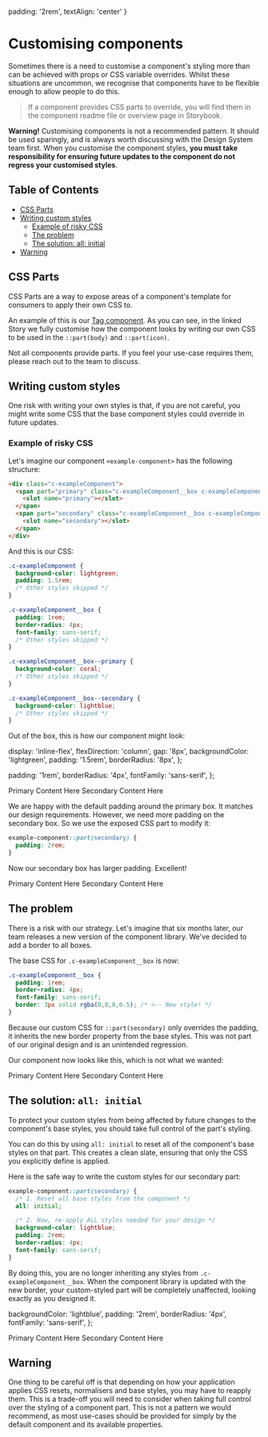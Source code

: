 
  padding: '2rem',
  textAlign: 'center'
}

<Meta title="Introduction/Customising components" />

# Customising components
Sometimes there is a need to customise a component's styling more than can be achieved with props or CSS variable overrides. Whilst these situations are uncommon, we recognise that components have to be flexible enough to allow people to do this.

> If a component provides CSS parts to override, you will find them in the component readme file or overview page in Storybook.

**Warning!** Customising components is not a recommended pattern. It should be used sparingly, and is always worth discussing with the Design System team first. When you customise the component styles, **you must take responsibility for ensuring future updates to the component do not regress your customised styles**.

## Table of Contents
- [CSS Parts](#css-parts)
- [Writing custom styles](#writing-custom-styles)
  - [Example of risky CSS](#example-of-risky-css)
  - [The problem](#the-problem)
  - [The solution: all: initial](#the-solution-all-initial)
- [Warning](#warning)

## CSS Parts
CSS Parts are a way to expose areas of a component's template for consumers to apply their own CSS to.

An example of this is our [Tag component](?path=/story/components-tag--custom-styled-tags). As you can see, in the linked Story we fully customise how the component looks by writing our own CSS to be used in the `::part(body)` and `::part(icon)`.

Not all components provide parts. If you feel your use-case requires them, please reach out to the team to discuss.

## Writing custom styles
One risk with writing your own styles is that, if you are not careful, you might write some CSS that the base component styles could override in future updates.

### Example of risky CSS
Let's imagine our component `<example-component>` has the following structure:

```html
<div class="c-exampleComponent">
  <span part="primary" class="c-exampleComponent__box c-exampleComponent__box--primary">
    <slot name="primary"></slot>
  </span>
  <span part="secondary" class="c-exampleComponent__box c-exampleComponent__box--secondary">
    <slot name="secondary"></slot>
  </span>
</div>
```

And this is our CSS:

```css
.c-exampleComponent {
  background-color: lightgreen;
  padding: 1.5rem;
  /* Other styles skipped */
}

.c-exampleComponent__box {
  padding: 1rem;
  border-radius: 4px;
  font-family: sans-serif;
  /* Other styles skipped */
}

.c-exampleComponent__box--primary {
  background-color: coral;
  /* Other styles skipped */
}

.c-exampleComponent__box--secondary {
  background-color: lightblue;
  /* Other styles skipped */
}
```

Out of the box, this is how our component might look:

display: 'inline-flex',
flexDirection: 'column',
gap: '8px',
backgroundColor: 'lightgreen',
padding: '1.5rem',
borderRadius: '8px',
};

padding: '1rem',
borderRadius: '4px',
fontFamily: 'sans-serif',
};


<div style={centerExample}>
  <div style={componentStyle}>
    <span style={{ ...boxStyle, ...primaryStyle }}>
      Primary Content Here
    </span>
    <span style={{ ...boxStyle, ...secondaryStyle }}>
      Secondary Content Here
    </span>
  </div>
</div>

We are happy with the default padding around the primary box. It matches our design requirements. However, we need more padding on the secondary box. So we use the exposed CSS part to modify it:

```css
example-component::part(secondary) {
  padding: 2rem;
}
```

Now our secondary box has larger padding. Excellent!


<div style={centerExample}>
  <div style={componentStyle}>
    <span style={{ ...boxStyle, ...primaryStyle }}>
      Primary Content Here
    </span>
    <span style={{ ...boxStyle, ...secondaryStyle2 }}>
      Secondary Content Here
    </span>
  </div>
</div>

## The problem
There is a risk with our strategy. Let's imagine that six months later, our team releases a new version of the component library. We've decided to add a border to all boxes.

The base CSS for `.c-exampleComponent__box` is now:

```css
.c-exampleComponent__box {
  padding: 1rem;
  border-radius: 4px;
  font-family: sans-serif;
  border: 3px solid rgba(0,0,0,0.5); /* <-- New style! */
}
```

Because our custom CSS for `::part(secondary)` only overrides the padding, it inherits the new border property from the base styles. This was not part of our original design and is an unintended regression.

Our component now looks like this, which is not what we wanted:


<div style={centerExample}>
  <div style={componentStyle}>
    <span style={{ ...boxStyleAfterUpdate, ...primaryStyle }}>
      Primary Content Here
    </span>
    <span style={{ ...boxStyleAfterUpdate, ...secondaryStyle2 }}>
      Secondary Content Here
    </span>
  </div>
</div>

## The solution: `all: initial`
To protect your custom styles from being affected by future changes to the component's base styles, you should take full control of the part's styling.

You can do this by using `all: initial` to reset all of the component's base styles on that part. This creates a clean slate, ensuring that only the CSS you explicitly define is applied.

Here is the safe way to write the custom styles for our secondary part:

```css
example-component::part(secondary) {
  /* 1. Reset all base styles from the component */
  all: initial;

  /* 2. Now, re-apply ALL styles needed for your design */
  background-color: lightblue;
  padding: 2rem;
  border-radius: 4px;
  font-family: sans-serif;
}
```

By doing this, you are no longer inheriting any styles from `.c-exampleComponent__box`. When the component library is updated with the new border, your custom-styled part will be completely unaffected, looking exactly as you designed it.

  backgroundColor: 'lightblue',
  padding: '2rem',
  borderRadius: '4px',
  fontFamily: 'sans-serif',
};

<div style={centerExample}>
  <div style={componentStyle}>
    <span style={{ ...boxStyleAfterUpdate, ...primaryStyle }}>
      Primary Content Here
    </span>
    <span style={safeSecondaryStyle}>
      Secondary Content Here
    </span>
  </div>
</div>

## Warning
One thing to be careful off is that depending on how your application applies CSS resets, normalisers and base styles, you may have to reapply them. This is a trade-off you will need to consider when taking full control over the styling of a component part. This is not a pattern we would recommend, as most use-cases should be provided for simply by the default component and its available properties.
